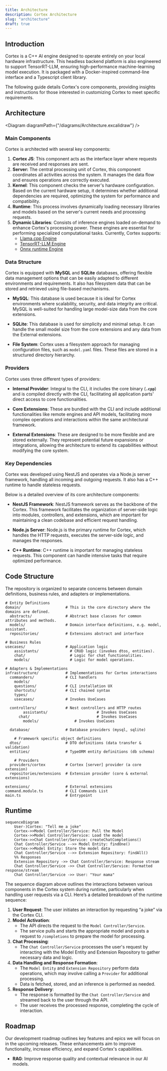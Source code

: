 ```yaml
---
title: Architecture
description: Cortex Architecture
slug: "architecture"
draft: true
---
```


## Introduction

Cortex is a C++ AI engine designed to operate entirely on your local hardware infrastructure. This headless backend platform is also engineered to support TensorRT-LLM, ensuring high-performance machine-learning model execution. It is packaged with a Docker-inspired command-line interface and a Typescript client library.

The following guide details Cortex's core components, providing insights and instructions for those interested in customizing Cortex to meet specific requirements.

## Architecture


<Diagram diagramPath={"/diagrams/Architecture.excalidraw"} />

### Main Components

Cortex is architected with several key components:

1. **Cortex JS**: This component acts as the interface layer where requests are received and responses are sent.
2. **Server:** The central processing unit of Cortex, this component coordinates all activities across the system. It manages the data flow and ensures operations are correctly executed.
3. **Kernel**: This component checks the server's hardware configuration. Based on the current hardware setup, it determines whether additional dependencies are required, optimizing the system for performance and compatibility.
4. **Runtime**: This process involves dynamically loading necessary libraries and models based on the server's current needs and processing requests.
5. **Dynamic Libraries**: Consists of inference engines loaded on-demand to enhance Cortex's processing power. These engines are essential for performing specialized computational tasks. Currently, Cortex supports:
   - [Llama.cpp Engine](/docs/cortex-llamacpp)
   - [TensorRT-LLM Engine](/docs/cortex-tensorrt-llm)
   - [Onnx runtime Engine](/docs/cortex-onnx)

### Data Structure

Cortex is equipped with **MySQL** and **SQLite** databases, offering flexible data management options that can be easily adapted to different environments and requirements. It also has filesystem data that can be stored and retrieved using file-based mechanisms.

- **MySQL**: This database is used because it is ideal for Cortex environments where scalability, security, and data integrity are critical. MySQL is well-suited for handling large model-size data from the core extensions.

- **SQLite**: This database is used for simplicity and minimal setup. It can handle the small model size from the core extensions and any data from the External extensions.

- **File System**: Cortex uses a filesystem approach for managing configuration files, such as `model.yaml` files. These files are stored in a structured directory hierarchy.

### Providers
Cortex uses three different types of providers:

- **Internal Provider**: Integral to the CLI, it includes the core binary (**`.cpp`**) and is compiled directly with the CLI, facilitating all application parts' direct access to core functionalities.

- **Core Extensions**: These are bundled with the CLI and include additional functionalities like remote engines and API models, facilitating more complex operations and interactions within the same architectural framework.

- **External Extensions**: These are designed to be more flexible and are stored externally. They represent potential future expansions or integrations, allowing the architecture to extend its capabilities without modifying the core system.

### Key Dependencies

Cortex was developed using NestJS and operates via a Node.js server framework, handling all incoming and outgoing requests. It also has a C++ runtime to handle stateless requests.

Below is a detailed overview of its core architecture components:

- **NestJS Framework**: NestJS framework serves as the backbone of the Cortex. This framework facilitates the organization of server-side logic into modules, controllers, and extensions, which are important for maintaining a clean codebase and efficient request handling.

- **Node.js Server**: Node.js is the primary runtime for Cortex, which handles the HTTP requests, executes the server-side logic, and manages the responses.

- **C++ Runtime**: C++ runtime is important for managing stateless requests. This component can handle intensive tasks that require optimized performance.

## Code Structure

The repository is organized to separate concerns between domain definitions, business rules, and adapters or implementations.

```
# Entity Definitions
domain/                    # This is the core directory where the domains are defined.
  abstracts/               # Abstract base classes for common attributes and methods.
  models/                  # Domain interface definitions, e.g. model, assistant.
  repositories/            # Extensions abstract and interface

# Business Rules
usecases/                  # Application logic
	assistants/              # CRUD logic (invokes dtos, entities).
	chat/                    # Logic for chat functionalities.
	models/                  # Logic for model operations.

# Adapters & Implementations
infrastructure/            # Implementations for Cortex interactions
  commanders/              # CLI handlers
    models/
    questions/             # CLI installation UX
    shortcuts/             # CLI chained syntax
    types/
    usecases/              # Invokes UseCases

  controllers/             # Nest controllers and HTTP routes
		assistants/						 # Invokes UseCases
	  chat/     						 # Invokes UseCases
		models/                # Invokes UseCases

  database/                # Database providers (mysql, sqlite)

	# Framework specific object definitions
  dtos/                    # DTO definitions (data transfer & validation)
  entities/                # TypeORM entity definitions (db schema)

	# Providers
  providers/cortex         # Cortex [server] provider (a core extension)
  repositories/extensions  # Extension provider (core & external extensions)

extensions/                # External extensions
command.module.ts          # CLI Commands List
main.ts                    # Entrypoint

```

## Runtime
```mermaid
sequenceDiagram
    User-)Cortex: "Tell me a joke"
    Cortex->>Model Controller/Service: Pull the Model
    Cortex->>Model Controller/Service: Load the model
    Cortex->>Chat Controller/Service: createChatCompletions()
    Chat Controller/Service -->> Model Entity: findOne()
    Cortex->>Model Entity: Store the model data
    Chat Controller/Service -->> Extension Repository: findAll()
    %% Responses
    Extension Repository ->> Chat Controller/Service: Response stream
    Chat Controller/Service ->> Chat Controller/Service: Formatted response/stream
    Chat Controller/Service ->> User: "Your mama"
```

The sequence diagram above outlines the interactions between various components in the Cortex system during runtime, particularly when handling user requests via a CLI. Here’s a detailed breakdown of the runtime sequence:

1. **User Request**: The user initiates an interaction by requesting “a joke” via the Cortex CLI.
2. **Model Activation**:
   - The API directs the request to the `Model Controller/Service`.
   - The service pulls and starts the appropriate model and posts a request to `/completions` to prepare the model for processing.
3. **Chat Processing**:
   - The `Chat Controller/Service` processes the user's request by interacting with the Model Entity and Extension Repository to gather necessary data and logic.
4. **Data Handling and Response Formation**:
   - The `Model Entity` and `Extension Repository` perform data operations, which may involve calling a `Provider` for additional processing.
   - Data is fetched, stored, and an inference is performed as needed.
5. **Response Delivery**:
   - The response is formatted by the `Chat Controller/Service` and streamed back to the user through the API.
   - The user receives the processed response, completing the cycle of interaction.

## Roadmap

Our development roadmap outlines key features and epics we will focus on in the upcoming releases. These enhancements aim to improve functionality, increase efficiency, and expand Cortex's capabilities.

- **RAG**: Improve response quality and contextual relevance in our AI models.
